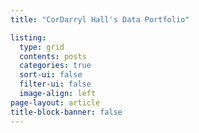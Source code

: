 ```yaml
---
title: "CorDarryl Hall's Data Portfolio"

listing:
  type: grid
  contents: posts
  categories: true
  sort-ui: false
  filter-ui: false
  image-align: left
page-layout: article
title-block-banner: false
---
```


```{=html}
<style>
nav {
  background: url("https://www.shutterstock.com/shutterstock/videos/1051248673/preview/stock-footage--d-animated-bar-graphs-and-pie-charts-slick-clean-elegant-white-on-blue-background-great-for.mp4") no-repeat top center fixed;
  background-size: cover;
  height: 20vh;
  width: 100%;
}
</style>
```
